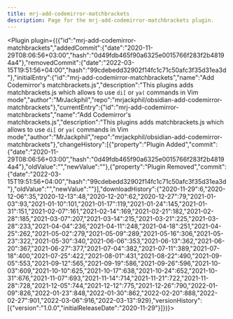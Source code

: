 ---
title: mrj-add-codemirror-matchbrackets
description: Page for the mrj-add-codemirror-matchbrackets plugin.
---


<Plugin plugin={({"id":"mrj-add-codemirror-matchbrackets","addedCommit":{"date":"2020-11-29T08:06:56+03:00","hash":"0d49fdb465f90a6325e0015766f283f2b48194a4"},"removedCommit":{"date":"2022-03-15T19:51:56+04:00","hash":"99cdebedd32902f14fc1c71c50afc3f35d31ea3d"},"initialEntry":{"id":"mrj-add-codemirror-matchbrackets","name":"Add Codemirror's matchbrackets.js","description":"This plugins adds matchbrackets.js which allows to use `di[` or `ya(` commands in Vim mode","author":"MrJackphil","repo":"mrjackphil/obsidian-add-codemirror-matchbrackets"},"currentEntry":{"id":"mrj-add-codemirror-matchbrackets","name":"Add Codemirror's matchbrackets.js","description":"This plugins adds matchbrackets.js which allows to use `di[` or `ya(` commands in Vim mode","author":"MrJackphil","repo":"mrjackphil/obsidian-add-codemirror-matchbrackets"},"changeHistory":[{"property":"Plugin Added","commit":{"date":"2020-11-29T08:06:56+03:00","hash":"0d49fdb465f90a6325e0015766f283f2b48194a4"},"oldValue":"","newValue":""},{"property":"Plugin Removed","commit":{"date":"2022-03-15T19:51:56+04:00","hash":"99cdebedd32902f14fc1c71c50afc3f35d31ea3d"},"oldValue":"","newValue":""}],"downloadHistory":{"2020-11-29":6,"2020-12-06":35,"2020-12-13":48,"2020-12-20":62,"2020-12-27":79,"2021-01-03":93,"2021-01-10":101,"2021-01-17":119,"2021-01-24":145,"2021-01-31":151,"2021-02-07":161,"2021-02-14":169,"2021-02-21":182,"2021-02-28":185,"2021-03-07":207,"2021-03-14":215,"2021-03-21":225,"2021-03-28":233,"2021-04-04":236,"2021-04-11":248,"2021-04-18":251,"2021-04-25":262,"2021-05-02":279,"2021-05-09":289,"2021-05-16":306,"2021-05-23":322,"2021-05-30":340,"2021-06-06":353,"2021-06-13":362,"2021-06-20":367,"2021-06-27":377,"2021-07-04":382,"2021-07-11":389,"2021-07-18":400,"2021-07-25":422,"2021-08-01":431,"2021-08-22":490,"2021-09-05":553,"2021-09-12":565,"2021-09-19":586,"2021-09-26":596,"2021-10-03":609,"2021-10-10":625,"2021-10-17":638,"2021-10-24":652,"2021-10-31":676,"2021-11-07":693,"2021-11-14":714,"2021-11-21":722,"2021-11-28":728,"2021-12-05":744,"2021-12-12":775,"2021-12-26":790,"2022-01-09":826,"2022-01-23":848,"2022-01-30":862,"2022-02-20":888,"2022-02-27":901,"2022-03-06":916,"2022-03-13":929},"versionHistory":[{"version":"1.0.0","initialReleaseDate":"2020-11-29"}]})}></Plugin>